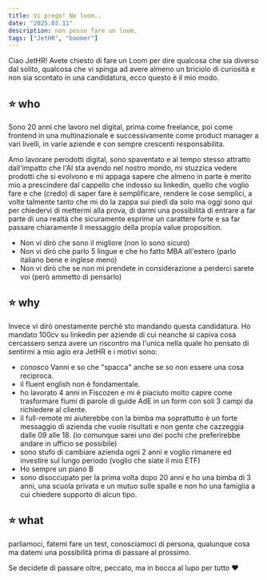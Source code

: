 ```yaml
---
title: Vi prego! No loom..
date: "2025.03.11"
description: non posso fare un loom.
tags: ["JetHR", "boomer"]
---
```


Ciao JetHR!
Avete chiesto di fare un Loom per dire qualcosa che sia diverso dal solito, qualcosa che vi spinga ad avere almeno un briciolo di curiosità e non sia scontato in una candidatura, ecco questo è il mio modo.

## ⭐️ who

Sono 20 anni che lavoro nel digital, prima come freelance, poi come frontend in una multinazionale e successivamente come product manager a vari livelli, in varie aziende e con sempre crescenti responsabilita.

Amo lavorare perodotti digital, sono spaventato e al tempo stesso attratto dall'impatto che l'AI sta avendo nel nostro mondo, mi stuzzica vedere prodotti che si evolvono e mi appaga sapere che almeno in parte è merito mio a prescindere dal cappello che indosso su linkedin, quello che voglio fare e che (credo) di saper fare è semplificare, rendere le cose semplici, a volte talmente tanto che mi do la zappa sui piedi da solo ma oggi sono qui per chiedervi di mettermi alla prova, di darmi una possibilità di entrare a far parte di una realtà che sicuramente esprime un carattere forte e sa far passare chiaramente il messaggio della propia value proposition.

- Non vi dirò che sono il migliore (non lo sono sicuro)
- Non vi dirò che parlo 5 lingue e che ho fatto MBA all'estero (parlo italiano bene e inglese meno)
- Non vi dirò che se non mi prendete in considerazione a perderci sarete voi (però ammetto di pensarlo)

## ⭐️ why

Invece vi dirò onestamente perchè sto mandando questa candidatura.
Ho mandato 100cv su linkedin per aziende di cui neanche si capiva cosa cercassero senza avere un riscontro ma l'unica nella quale ho pensato di sentirmi a mio agio era JetHR e i motivi sono:

- conosco Vanni e so che "spacca" anche se so non essere una cosa reciproca.
- il fluent english non è fondamentale.
- ho lavorato 4 anni in Fiscozen e mi è piaciuto molto capire come trasformare fiumi di parole di guide AdE in un form con soli 3 campi da richiedere al cliente.
- il full-remote mi aiuterebbe con la bimba ma soprattutto è un forte messaggio di azienda che vuole risultati e non gente che cazzeggia dalle 09 alle 18. (io comunque sarei uno dei pochi che preferirebbe andare in ufficio se possibile)
- sono stufo di cambiare azienda ogni 2 anni e voglio rimanere ed investire sul lungo periodo (voglio che siate il mio ETF)
- Ho sempre un piano B
- sono disoccupato per la prima volta dopo 20 anni e ho una bimba di 3 anni, una scuola privata e un mutuo sulle spalle e non ho una famiglia a cui chiedere supporto di alcun tipo.

## ⭐️ what

parliamoci, fatemi fare un test, conosciamoci di persona, qualunque cosa ma datemi una possibilità prima di passare al prossimo.

Se decidete di passare oltre, peccato, ma in bocca al lupo per tutto ❤️
